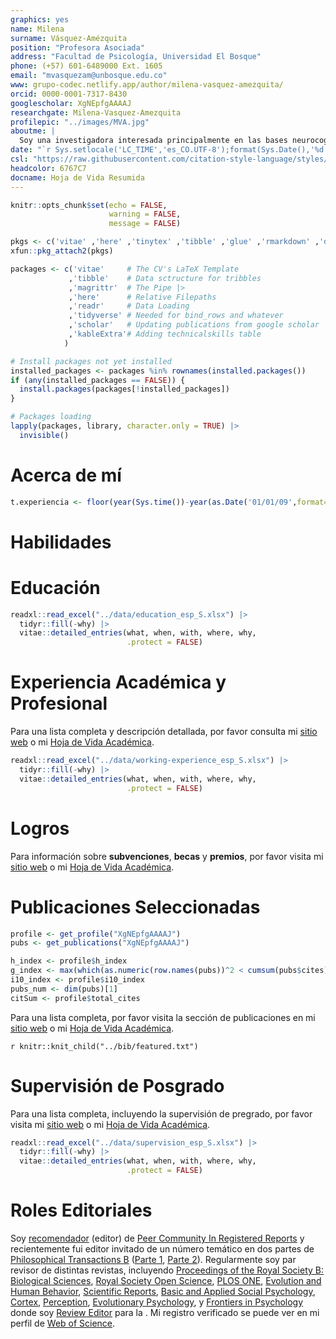 ```yaml
---
graphics: yes
name: Milena
surname: Vásquez-Amézquita
position: "Profesora Asociada"
address: "Facultad de Psicología, Universidad El Bosque"
phone: (+57) 601-6489000 Ext. 1605
email: "mvasquezam@unbosque.edu.co"
www: grupo-codec.netlify.app/author/milena-vasquez-amezquita/
orcid: 0000-0001-7317-8430
googlescholar: XgNEpfgAAAAJ
researchgate: Milena-Vasquez-Amezquita
profilepic: "../images/MVA.jpg"
aboutme: |
  Soy una investigadora interesada principalmente en las bases neurocognitivas del afecto y la sexualidad humana.
date: "`r Sys.setlocale('LC_TIME','es_CO.UTF-8');format(Sys.Date(),'%d de %B de %Y')`"
csl: "https://raw.githubusercontent.com/citation-style-language/styles/master/apa-cv.csl"
headcolor: 6767C7
docname: Hoja de Vida Resumida
---
```


```r
knitr::opts_chunk$set(echo = FALSE,
                      warning = FALSE,
                      message = FALSE)

pkgs <- c('vitae' ,'here' ,'tinytex' ,'tibble' ,'glue' ,'rmarkdown' ,'dplyr', 'readr' ,'yaml')
xfun::pkg_attach2(pkgs)

packages <- c('vitae'     # The CV's LaTeX Template
             ,'tibble'    # Data sctructure for tribbles
             ,'magrittr'  # The Pipe |>
             ,'here'      # Relative Filepaths
             ,'readr'     # Data Loading
             ,'tidyverse' # Needed for bind_rows and whatever
             ,'scholar'   # Updating publications from google scholar
             ,'kableExtra'# Adding technicalskills table
            )

# Install packages not yet installed
installed_packages <- packages %in% rownames(installed.packages())
if (any(installed_packages == FALSE)) {
  install.packages(packages[!installed_packages])
}

# Packages loading
lapply(packages, library, character.only = TRUE) |>
  invisible()
```

# Acerca de mí

```r
t.experiencia <- floor(year(Sys.time())-year(as.Date('01/01/09',format='%d/%m/%y')) - 1.5)
```

\begin{minipage}[c]{0.85\linewidth}
Psicóloga, Máster en Neurociencias Básicas y Aplicadas y Doctora en Neurociencias. Investigadora asociada activa dentro del grupo \href{https://investigaciones.unbosque.edu.co/codec}{\textit{\textbf{CODEC}: Ciencias Cognitivas y del Comportamiento}} (clasificación  \href{https://scienti.minciencias.gov.co/gruplac/jsp/visualiza/visualizagr.jsp?nro=00000000001446}{\textbf{A1}} en MinCiencias). Profesora Asociada en el \href{https://grupo-codec.netlify.app/labpsiexp/}{\textbf{Laboratorio de Psicología Experimental}} de la \href{https://www.uelbosque.edu.co/psicologia}{Facultad de Psicología} de la \href{https://www.uelbosque.edu.co/}{Universidad El Bosque}. Estancia Postdoctoral en la \href{https://www.cuc.edu.co/}{Universidad de la Costa} con financiación de \href{https://minciencias.gov.co/}{MinCiencias}, Colombia. Me dedico principalmente a la investigación científica formativa y propiamente dicha. He sido directora y codirectora de proyectos de investigación exitosos desde una metodología experimental en neurociencia cognitivo-afectiva con financiación interna y externa, y actualmente dirijo el semillero de investigación \href{https://grupo-codec.netlify.app/sexcog/}{\textit{\textbf{SexCog}: sexualidad y afectividad desde una perspectiva neurocognitiva}}. Tengo experiencia profesional y en docencia universitaria de `r t.experiencia` años, aplicada al desarrollo e implementación de programas de pregrado y posgrado de educación superior relacionados con las bases neurobiológicas y cognitivas del comportamiento humano y he sido tutora y cotutora de trabajos de grado en niveles de pregrado, maestría y doctorado.
\end{minipage} \begin{minipage}[c]{0.15\linewidth}
\begin{flushright} 
\hfill \href{https://grupo-codec.netlify.app/sexcog/}{\includegraphics[width=2.3cm, height=2.3cm]{Logo_SEXCOG.png}} \newline \href{https://investigaciones.unbosque.edu.co/codec}{\includegraphics[width=2.3cm, height=2.3cm]{Logo_CODEC.png}}
\end{flushright}
\end{minipage}

# Habilidades

\begin{cvskills}
  \cvskill
    {Programación}
    {\href{https://www.r-project.org/}{\textbf{R}} (avanzado: todo el procesamiento de datos, análisis, diagramas y tablas —e incluso esta HV— hechos en R)}

  \cvskill
    {Informes reproducibles}
    {Markdown/\href{https://rmarkdown.rstudio.com/}{R Markdown} (incluyendo código  \href{https://www.latex-project.org/}{{\fontfamily{cmr}\selectfont\LaTeX}} y \href{https://html.spec.whatwg.org/}{HTML}\faHtml5). Control de versiones: \href{https://git-scm.com/}{Git} \faGit* y \href{https://github.com/JDLeongomez}{GitHub} \faGithub}

  \cvskill
    {Investigación Cuantitativa}
    {Modelado estadístico, modelos de efectos mixtos, inferencia multimodelo, \textit{machine learning}}

  \cvskill
    {Software}
    {\href{https://posit.co/products/open-source/rstudio/}{RStudio}, \href{https://code.visualstudio.com/}{Visual Studio Code}, \href{https://www.fon.hum.uva.nl/praat/}{Praat}, \href{https://www.audacityteam.org/}{Audacity}, \href{https://inkscape.org/}{InkScape}, \href{https://www.zotero.org/}{Zotero}}

  \cvskill
    {Idiomas}
    {Inglés/Español}
\end{cvskills}

# Educación

```r
readxl::read_excel("../data/education_esp_S.xlsx") |>
  tidyr::fill(-why) |>
  vitae::detailed_entries(what, when, with, where, why,
                          .protect = FALSE)
```

# Experiencia Académica y Profesional

Para una lista completa y descripción detallada, por favor consulta mi [sitio web](https://jdleongomez.info/es/profile/#experience) o mi [Hoja de Vida Académica](https://jdleongomez.info/es/files/MVA_CV_es.pdf).

```r
readxl::read_excel("../data/working-experience_esp_S.xlsx") |>
  tidyr::fill(-why) |>
  vitae::detailed_entries(what, when, with, where, why,
                          .protect = FALSE)
```

# Logros

Para información sobre **subvenciones**, **becas** y **premios**, por favor visita mi [sitio web](https://jdleongomez.info/es/profile/#accomplishments) o mi [Hoja de Vida Académica](https://jdleongomez.info/es/files/MVA_CV_es.pdf).

# Publicaciones Seleccionadas

```r
profile <- get_profile("XgNEpfgAAAAJ")
pubs <- get_publications("XgNEpfgAAAAJ")

h_index <- profile$h_index
g_index <- max(which(as.numeric(row.names(pubs))^2 < cumsum(pubs$cites)))
i10_index <- profile$i10_index
pubs_num <- dim(pubs)[1]
citSum <- profile$total_cites
```

\begin{tcolorbox}[enhanced,
        on line, 
        boxsep=4pt, left=0pt,right=0pt,top=0pt,bottom=0pt,
        colframe=white,colback=violet,
        hyperurl={https://scholar.google.com/citations?user=XgNEpfgAAAAJ}]
  
\color{white}
\begin{minipage}[c]{0.195\linewidth}
  \begin{center} \begin{huge} `r h_index` \end{huge}
  \begin{small} Índice \textit{h} \end{small} \end{center} 
\end{minipage} \begin{minipage}[c]{0.195\linewidth}
  \begin{center} \begin{huge} `r g_index` \end{huge}
  \begin{small} Índice \textit{g} \end{small} \end{center}
\end{minipage} \begin{minipage}[c]{0.195\linewidth}
  \begin{center} \begin{huge} `r i10_index` \end{huge}
  \begin{small} Índice i10 \end{small} \end{center}
\end{minipage} \begin{minipage}[c]{0.195\linewidth}
  \begin{center} \begin{huge} `r pubs_num` \end{huge}
  \begin{small} Publicaciones \end{small} \end{center}
\end{minipage} \begin{minipage}[c]{0.195\linewidth}  
  \begin{center} \begin{huge} `r citSum` \end{huge} 
  \begin{small} Citas \end{small} \end{center}
\end{minipage}
\end{tcolorbox}

Para una lista completa, por favor visita la sección de publicaciones en mi [sitio web](https://jdleongomez.info/es/publication/) o mi [Hoja de Vida Académica](https://jdleongomez.info/es/files/MVA_CV_es.pdf).

\begingroup
\setlength{\parindent}{-0.5in}
\setlength{\leftskip}{0.5in}

`r knitr::knit_child("../bib/featured.txt")`

\endgroup

\begin{footnotesize}
\textbf{Nota:} Autor de correspondencia en todas las publicaciones listadas en esta sección.
\end{footnotesize}

# Supervisión de Posgrado

Para una lista completa, incluyendo la supervisión de pregrado, por favor visita mi [sitio web](https://jdleongomez.info/es/team/) o mi [Hoja de Vida Académica](https://jdleongomez.info/es/files/MVA_CV_es.pdf).

```r
readxl::read_excel("../data/supervision_esp_S.xlsx") |>
  tidyr::fill(-why) |>
  vitae::detailed_entries(what, when, with, where, why,
                          .protect = FALSE)
```

# Roles Editoriales

Soy [recomendador](https://rr.peercommunityin.org/about/recommenders) (editor) de [Peer Community In Registered Reports](https://rr.peercommunityin.org/) y recientemente fui editor invitado de un número temático en dos partes de [Philosophical Transactions B](https://royalsocietypublishing.org/journal/rstb) ([Parte 1](https://royalsocietypublishing.org/toc/rstb/2021/376/1840), [Parte 2](https://royalsocietypublishing.org/toc/rstb/2022/377/1841)). Regularmente soy par revisor de distintas revistas, incluyendo [Proceedings of the Royal Society B: Biological Sciences](https://royalsocietypublishing.org/journal/rspb), [Royal Society Open Science](https://royalsocietypublishing.org/journal/rsos), [PLOS ONE](https://journals.plos.org/plosone/), [Evolution and Human Behavior](https://www.sciencedirect.com/journal/evolution-and-human-behavior), [Scientific Reports](https://www.nature.com/srep/), [Basic and Applied Social Psychology](https://www.tandfonline.com/toc/hbas20/current), [Cortex](https://www.journals.elsevier.com/cortex), [Perception](https://journals.sagepub.com/home/pec),
[Evolutionary Psychology](https://journals.sagepub.com/home/evp), y [Frontiers in Psychology](https://www.frontiersin.org/journals/psychology) donde soy [Review Editor](https://loop.frontiersin.org/people/438954/overview) para la [\textit{Sección especializada en Psicología Evolutiva}](https://www.frontiersin.org/journals/psychology/sections/evolutionary-psychology).  Mi registro verificado se puede ver en mi perfil de [Web of Science](https://www.webofscience.com/wos/author/record/387716).
